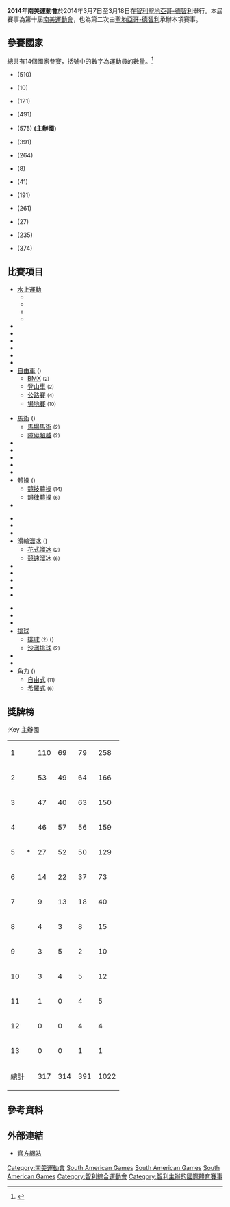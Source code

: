 {{Infobox games
 | Name                   = 第十屆南美運動會
 | Logo                   = 
 | Size                   =
 | Optional caption       = 
 | Host city              = [[聖地亞哥-德智利|聖地亞哥-德智利]]
 | Country                = [[智利|智利]]
 | Motto                  = 
 | Nations participating  = 14
 | Athletes participating = 3499
 | Events                 = 33大項317小項
 | Opening ceremony       = {{Start date|2014|3|7}}
 | Closing ceremony       = {{End date|2014|3|18}} 
 | Officially opened by   = [[塞巴斯蒂安·皮涅拉|塞巴斯蒂安·皮涅拉]]
 | Athlete's Oath         = 
 | Judge's Oath           = 
 | Torch Lighter          = 
 | Stadium                = [[胡里奧·馬丁尼茲·普拉達諾斯國家體育場|胡里奧·馬丁尼茲·普拉達諾斯國家體育場]]
 | previous               = [[2010年南美運動會|2010 麥德林]]
 | next                   = [[2018年南美運動會|2018 科恰班巴]]
}}

'''2014年南美運動會'''於2014年3月7日至3月18日在[[智利|智利]][[聖地亞哥-德智利|聖地亞哥-德智利]]舉行。本屆賽事為第十屆[[南美運動會|南美運動會]]，也為第二次由[[聖地亞哥-德智利|聖地亞哥-德智利]]承辦本項賽事。

==參賽國家==
總共有14個國家參賽，括號中的數字為運動員的數量。<ref>{{Cite web |url=http://info.santiago2014.cl/ESP/ZZ/ZZS102C_SC2014@@@@@@@@@ESP.htm |title=Countries and their athletes from the official website |accessdate=2014-06-04 |archive-date=2014-03-07 |archive-url=https://web.archive.org/web/20140307211324/http://info.santiago2014.cl/ESP/ZZ/ZZS102C_SC2014%40%40%40%40%40%40%40%40%40ESP.htm |dead-url=yes }}</ref> 
{{col-begin}}{{col-break}}
*{{ARG}} (510)
*{{ARU}} (10)
*{{BOL}} (121)
*{{BRA}} (491)
*{{CHI}} (575) '''(主辦國)'''
{{col-break}}
*{{COL}} (391)
*{{ECU}} (264)
*{{GUY}} (8)
*{{PAN}} (41)
*{{PAR}} (191)
{{col-break}}
*{{PER}} (261)
*{{SUR}} (27)
*{{URU}} (235)
*{{VEN}} (374)
{{col-break}}{{col-end}}

==比賽項目==
{{col-begin}}
{{Col-1-of-4}}
* [[水類運動|水上運動]]
** {{GamesSport|跳水|Events=3}}
** {{GamesSport|公開水域游泳|Events=3}}
** {{GamesSport|游泳|Events=34}}
** {{GamesSport|水上芭蕾|Events=1}}
* {{GamesSport|射箭|Events=5}}
* {{GamesSport|田徑|Events=44}}
* {{GamesSport|籃球|Events=2}}
* {{GamesSport|拳擊|Events=12}}
* {{GamesSport|保齡球|Events=4}}
* {{GamesSport|輕艇|Events=12}}
* [[自由車|自由車]] ({{detailslink|2014年南美運動會自由車比賽}})
** [[BMX|BMX]] <small>(2)</small>
** [[登山車|登山車]] <small>(2)</small>
** [[公路賽|公路賽]] <small>(4)</small>
** [[場地賽|場地賽]] <small>(10)</small>
{{Col-2-of-4}}
* [[馬術|馬術]] ({{detailslink|2014年南美運動會馬術比賽}})
** [[馬場馬術|馬場馬術]] <small>(2)</small>
** [[障礙超越|障礙超越]] <small>(2)</small>
* {{GamesSport|擊劍|Events=10}}
* {{GamesSport|曲棍球|Events=2}}
* {{GamesSport|足球|Events=2}}
* {{GamesSport|五人制足球|Events=1}}
* {{GamesSport|高爾夫|Events=2}}
* [[體操|體操]] ({{detailslink|2014年南美運動會體操比賽}})
** [[競技體操|競技體操]] <small>(14)</small>
** [[韻律體操|韻律體操]] <small>(6)</small>
* {{GamesSport|手球|Events=2}}
{{Col-3-of-4}}
* {{GamesSport|柔道|Events=14}}
* {{GamesSport|空手道|Events=10}}
* {{GamesSport|現代五項|Events=3}}
* [[滑輪溜冰|滑輪溜冰]] ({{detailslink|2014年南美運動會滑輪溜冰比賽}})
** [[花式溜冰|花式溜冰]] <small>(2)</small>
** [[競速溜冰|競速溜冰]] <small>(6)</small>
* {{GamesSport|划船|Events=9}}
* {{GamesSport|七人制橄欖球|Events=2}}
* {{GamesSport|帆船|Events=6}}
* {{GamesSport|射擊|Events=15}}
* {{GamesSport|桌球|Events=7}}
{{Col-4-of-4}}
* {{GamesSport|跆拳道|Events=7}}
* {{GamesSport|網球|Events=5}}
* {{GamesSport|鐵人三項|Events=3}}
* [[排球|排球]] 
** [[排球|排球]] <small>(2)</small> ({{detailslink|2014年南美運動會排球比賽}})
** [[沙灘排球|沙灘排球]] <small>(2)</small>
* {{GamesSport|滑水|Events=10}}
* {{GamesSport|舉重|Events=15}}
* [[角力|角力]] ({{detailslink|2014年南美運動會角力比賽}})
** [[自由式角力|自由式]] <small>(11)</small>
** [[希羅式角力|希羅式]] <small>(6)</small>
{{col-end}}

==獎牌榜==

<onlyinclude>;Key
{{colorbox|#ccccff| <nowiki>*</nowiki> }} 主辦國
{| {{RankedMedalTable|class=wikitable sortable}}
|-
| 1 ||align=left|{{BRA}}  || 110 ||  69 || 79 || 258
|-
| 2 ||align=left|{{COL}}  || 53 || 49 || 64 || 166
|-
| 3 ||align=left|{{VEN}}  || 47 || 40 || 63 || 150
|-
| 4 ||align=left|{{ARG}}  || 46 || 57 || 56 || 159
|- style="background:#ccf;"
| 5 ||align=left|{{CHL}}*  || 27 || 52 || 50 || 129
|-
| 6 ||align=left|{{ECU}}  || 14 || 22 || 37 || 73
|-
| 7 ||align=left|{{PER}}  || 9 || 13 || 18 || 40
|-
| 8 ||align=left|{{PAN}}  || 4 || 3 || 8 || 15
|-
| 9 ||align=left|{{PAR}}  || 3 || 5 || 2 || 10
|-
|10 ||align=left|{{URU}} || 3 || 4 || 5 || 12
|-
|11 ||align=left|{{SUR}} || 1 || 0 || 4|| 5
|-
|12 ||align=left|{{BOL}} || 0 || 0 || 4|| 4
|-
|13 ||align=left|{{ARU}} || 0 || 0 || 1|| 1
|-  class="sortbottom"
!colspan=2| 總計 || 317 || 314 || 391 || 1022
|}

== 參考資料 ==
{{reflist}}

== 外部連結 ==
* [http://www.santiago2014.cl/ 官方網站]{{Wayback|url=http://www.santiago2014.cl/ |date=20160103070354 }}
{{南美運動會}}

[[Category:南美運動會|Category:南美運動會]]
[[Category:2014年綜合運動會|South American Games]]
[[Category:2014年南美洲體育|South American Games]]
[[Category:2014年智利體育|South American Games]]
[[Category:智利綜合運動會|Category:智利綜合運動會]]
[[Category:智利主辦的國際體育賽事|Category:智利主辦的國際體育賽事]]